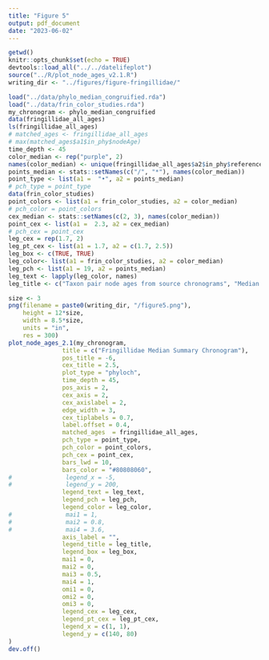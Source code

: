 ```yaml
---
title: "Figure 5"
output: pdf_document
date: "2023-06-02"
---
```


```r
getwd()
knitr::opts_chunk$set(echo = TRUE)
devtools::load_all("../../datelifeplot")
source("../R/plot_node_ages_v2.1.R")
writing_dir <- "../figures/figure-fringillidae/"

load("../data/phylo_median_congruified.rda")
load("../data/frin_color_studies.rda")
my_chronogram <- phylo_median_congruified
data(fringillidae_all_ages)
ls(fringillidae_all_ages)
# matched_ages <- fringillidae_all_ages
# max(matched_ages$a1$in_phy$nodeAge)
time_depth <- 45
color_median <- rep("purple", 2)
names(color_median) <- unique(fringillidae_all_ages$a2$in_phy$reference)
points_median <- stats::setNames(c("/", "*"), names(color_median))
point_type <- list(a1 =  "•", a2 = points_median)
# pch_type = point_type
data(frin_color_studies)
point_colors <- list(a1 = frin_color_studies, a2 = color_median)
# pch_color = point_colors
cex_median <- stats::setNames(c(2, 3), names(color_median))
point_cex <- list(a1 =  2.3, a2 = cex_median)
# pch_cex = point_cex
leg_cex = rep(1.7, 2)
leg_pt_cex <- list(a1 = 1.7, a2 = c(1.7, 2.5))
leg_box <- c(TRUE, TRUE)
leg_color<- list(a1 = frin_color_studies, a2 = color_median)
leg_pch <- list(a1 = 19, a2 = points_median)
leg_text <- lapply(leg_color, names)
leg_title <- c("Taxon pair node ages from source chronograms", "Median of node ages")
```

```r
size <- 3
png(filename = paste0(writing_dir, "/figure5.png"),
    height = 12*size,   
    width = 8.5*size,
    units = "in",
    res = 300)
plot_node_ages_2.1(my_chronogram,
               title = c("Fringillidae Median Summary Chronogram"),
               pos_title = -6,
               cex_title = 2.5,
               plot_type = "phyloch",
               time_depth = 45,
               pos_axis = 2,
               cex_axis = 2,
               cex_axislabel = 2,
               edge_width = 3,
               cex_tiplabels = 0.7,
               label.offset = 0.4,
               matched_ages  = fringillidae_all_ages,
               pch_type = point_type,
               pch_color = point_colors,
               pch_cex = point_cex,
               bars_lwd = 10,
               bars_color = "#80808060",
#               legend_x = -5,
#               legend_y = 200,
               legend_text = leg_text,
               legend_pch = leg_pch,
               legend_color = leg_color,
#               mai1 = 1,
#               mai2 = 0.8,
#               mai4 = 3.6,
               axis_label = "",
               legend_title = leg_title,
               legend_box = leg_box,
               mai1 = 0,
               mai2 = 0,
               mai3 = 0.5,
               mai4 = 1,
               omi1 = 0,
               omi2 = 0,
               omi3 = 0,
               legend_cex = leg_cex,
               legend_pt_cex = leg_pt_cex,
               legend_x = c(1, 1),
               legend_y = c(140, 80)
)
dev.off()
```
